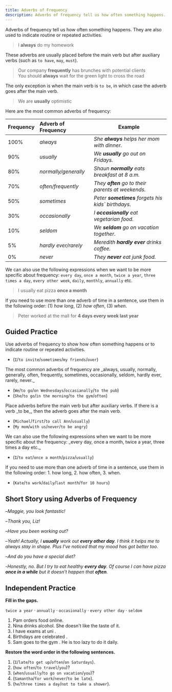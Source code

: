 ```yaml
---
title: Adverbs of Frequency
description: Adverbs of frequency tell us how often something happens. They are also used to indicate routine or repeated activities.
---
```


Adverbs of frequency tell us how often something happens. They are also used to indicate routine or repeated activities.

> I **always** do my homework

These adverbs are usually placed before the main verb but after auxiliary verbs (such as `to have`, `may`, `must`).

> Our company **frequently** has brunches with potential clients  
> You should **always** wait for the green light to cross the road

The only exception is when the main verb is `to be`, in which case the adverb goes after the main verb.

> We are **usually** optimistic

Here are the most common adverbs of frequency:

| Frequency | Adverb of Frequency  | Example                                            |
| :-------- | :------------------- | -------------------------------------------------- |
| 100%      | _always_             | _She **always** helps her mom with dinner._        |
| 90%       | _usually_            | _We **usually** go out on Fridays._                |
| 80%       | _normally/generally_ | _Shaun **normally** eats breakfast at 8 a.m._      |
| 70%       | _often/frequently_   | _They **often** go to their parents at weekends._  |
| 50%       | _sometimes_          | _Peter **sometimes** forgets his kids` birthdays._ |
| 30%       | _occasionally_       | _I **occasionally** eat vegetarian food._          |
| 10%       | _seldom_             | _We **seldom** go on vacation together._           |
| 5%        | _hardly ever/rarely_ | _Meredith **hardly ever** drinks coffee._          |
| 0%        | _never_              | _They **never** eat junk food._                    |

We can also use the following expressions when we want to be more specific about frequency: `every day`, `once a month`, `twice a year`, `three times a day`, `every other week`, `daily`, `monthly`, `annually` etc.

> I usually eat pizza **once a month**

If you need to use more than one adverb of time in a sentence, use them in the following order: (1) _how long_, (2) _how often_, (3) _when_.

> Peter worked at the mall for **4 days <Tooltip content="how long" /> every week <Tooltip content="how often" /> last year <Tooltip content="when" />**

## Guided Practice

<Callout mt={8}>
  Use adverbs of frequency to show how often something happens or to indicate routine or
  repeated activities.
</Callout>

- (`I`/`to invite`/`sometimes`/`my friends`/`over`) <Tooltip content="I sometimes invite my friends over" />

<Callout>
  The most common adverbs of frequency are _always, usually, normally, generally, often,
  frequently, sometimes, occasionally, seldom, hardly ever, rarely, never._
</Callout>

- (`We`/`to go`/`on Wednesdays`/`occasianally`/`to the pub`) <Tooltip content="We occasionally go to the pub on Wednesdays" />
- (`She`/`to go`/`in the morning`/`to the gym`/`often`) <Tooltip content="She often goes to the gym in the morning" />

<Callout>
  Place adverbs before the main verb but after auxiliary verbs. If there is a verb _to
  be_, then the adverb goes after the main verb.
</Callout>

- (`Michael`/`first`/`to call Ann`/`usually`) <Tooltip content="Michael usually calls Ann first" />
- (`My mom`/`with us`/`never`/`to be angry`) <Tooltip content="My mom is never angry with us" />

<Callout>
  We can also use the following expressions when we want to be more specific about the
  frequency: _every day, once a month, twice a year, three times a day etc._
</Callout>

- (`I`/`to eat`/`once a month`/`pizza`/`usually`) <Tooltip content="I usually eat pizza once a month" />

<Callout>
  If you need to use more than one adverb of time in a sentence, use them in the following
  order: 1. how long, 2. how often, 3. when.
</Callout>

- (`Kate`/`to work`/`daily`/`last month`/`for 10 hours`) <Tooltip content="Kate worked for 10 hours daily last month" />

## Short Story using Adverbs of Frequency

–_Maggie, you look fantastic!_

–_Thank you, Liz!_

–_Have you been working out?_

–_Yeah! Actually, I **usually** work out **every other day**. I think it helps me to always stay in shape. Plus I've noticed that my mood has got better too._

–_And do you have a special diet?_

-_Honestly, no. But I try to eat healthy **every day**. Of course I can have pizza **once in a while** but it doesn't happen that **often**._

## Independent Practice

**Fill in the gaps.**

`twice a year` · `annually` · `occasionally` · `every other day` · `seldom`

1. Pam <Blank /> orders food online. <Tooltip content="occasionally" />
2. Nina <Blank /> drinks alcohol. She doesn't like the taste of it. <Tooltip content="seldom" />
3. I have exams at uni <Blank /> . <Tooltip content="twice a year" />
4. Birthdays are celebrated <Blank /> . <Tooltip content="annually" />
5. Sam goes to the gym <Blank /> . He is too lazy to do it daily. <Tooltip content="every other day" />

**Restore the word order in the following sentences.**

1. (`I`/`late`/`to get up`/`often`/`on Saturdays`). <Tooltip content="I often get up late on Saturdays." />
2. (`how often`/`to travel`/`you`)? <Tooltip content="How often do you travel?" />
3. (`when`/`usually`/`to go on vacation`/`you`)? <Tooltip content="When do you usually go on vacation?" />
4. (`Samantha`/`for work`/`never`/`to be late`). <Tooltip content="Samantha is never late for work." />
5. (`he`/`three times a day`/`not to take a shower`). <Tooltip content="He doesn't take a shower three times a day." />
